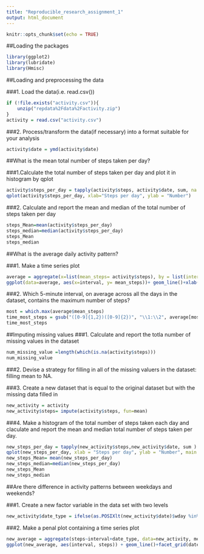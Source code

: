 ```yaml
---
title: "Reproducible_research_assignment_1"
output: html_document
---
```


```r
knitr::opts_chunk$set(echo = TRUE)
```

##Loading the packages
```R
library(ggplot2)
library(lubridate)
library(Hmisc)
```


##Loading and preprocessing the data

###1. Load the data(i.e. read.csv())

```r
if (!file.exists("activity.csv")){
    unzip("repdata%2Fdata%2Factivity.zip")
}
activity = read.csv("activity.csv")

```

###2. Process/transform the data(if necessary) into a format suitable for your analysis

```R
activity$date = ymd(activity$date)
```



##What is the mean total number of steps taken per day?

###1.Calculate the total number of steps taken per day and plot it in histogram by qplot
```R
activity$steps_per_day = tapply(activity$steps, activity$date, sum, na.rm=TRUE)
qplot(activity$steps_per_day, xlab="Steps per day", ylab = "Number")
```

###2. Calculate and report the mean and median of the total number of steps taken per day

```R
steps_Mean=mean(activity$steps_per_day)
steps_median=median(activity$steps_per_day)
steps_Mean
steps_median
```



##What is the average daily activity pattern?

###1. Make a time series plot

```R
average = aggregate(x=list(mean_steps= activity$steps), by = list(interval=activity$interval), FUN=mean, na.rm=TRUE)
ggplot(data=average, aes(x=interval, y= mean_steps))+ geom_line()+xlab("5 minutes interval")+ylab("average of steps")
```

###2. Which 5-minute interval, on average across all the days in the dataset, contains the maximum number of steps?

```R
most = which.max(average$mean_steps)
time_most_steps = gsub("([0-9]{1,2})([0-9]{2})", "\\1:\\2", average[most,"interval"])
time_most_steps
```



##Imputing missing values
###1. Calculate and report the totla number of missing values in the dataset
```R
num_missing_value =length(which(is.na(activity$steps)))
num_missing_value
```

###2. Devise a strategy for filling in all of the missing valuers in the dataset: filling mean to NA.

###3. Create a new dataset that is equal to the original dataset but with the missing data filled in
```R
new_activity = activity
new_activity$steps= impute(activity$steps, fun=mean)
```

###4. Make a histogram of the total number of steps taken each day and claculate and report the mean and median total number of steps taken per day.

```R
new_steps_per_day = tapply(new_activity$steps,new_activity$date, sum )
qplot(new_steps_per_day, xlab = "Steps per day", ylab = "Number", main = "replace missing values to the mean of the rest")
new_steps_Mean= mean(new_steps_per_day)
new_steps_median=median(new_steps_per_day)
new_steps_Mean
new_steps_median
```

##Are there difference in activity patterns between weekdays and weekends?

###1. Create a new factor variable in the data set with two levels

```R
new_activity$date_type = ifelse(as.POSIXlt(new_activity$date)$wday %in% c(0,6), "weekend", "weekday")
```

###2. Make a penal plot containing a time series plot

```R
new_average = aggregate(steps~interval+date_type, data=new_activity, mean)
ggplot(new_average, aes(interval, steps)) + geom_line()+facet_grid(date_type~.)+ xlab("5-minute interval") + ylab("average number of steps")
```








